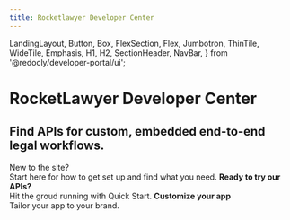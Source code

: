 ```yaml
---
title: Rocketlawyer Developer Center
---
```


  LandingLayout,
  Button,
  Box,
  FlexSection,
  Flex,
  Jumbotron,
  ThinTile,
  WideTile,
  Emphasis,
  H1,
  H2,
  SectionHeader,
  NavBar,
} from '@redocly/developer-portal/ui';



<Jumbotron py="1px">
  <NavBar location={props.location} standalone={false} />
  <H1>RocketLawyer Developer Center</H1>
  <H2>Find APIs for custom, embedded end-to-end legal workflows.</H2>
</Jumbotron>
<Box my={55}>
  <FlexSection justifyContent="space-around" flexWrap="wrap">
    <ThinTile to="developer-portal/welcome-guide.md" icon={bookManagementIcon} header="Welcome Guide">
       <Emphasis>New to the site?</Emphasis><br/>
       Start here for how to get set up and find what you need.
    </ThinTile>
    <ThinTile to="developer-portal/quick-starts.mdx" icon={launchFastIcon} header="Quick Starts">
       <b>Ready to try our APIs?</b><br/>
       Hit the groud running with Quick Start.
    </ThinTile>
    <ThinTile to="developer-portal/customize-ux-products.md" icon={paintIcon} header="UI Customizations">
       <b>Customize your app</b><br/>
       Tailor your app to your brand.
     </ThinTile>
  </FlexSection>
</Box>



